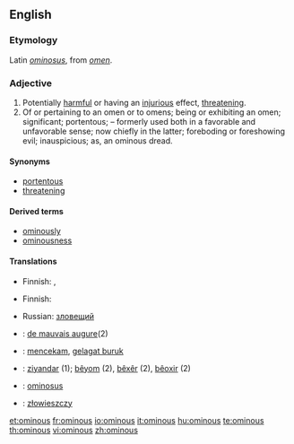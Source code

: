 ==English==

===Etymology===
Latin ''[[ominosus]]'', from ''[[omen]]''.

===Adjective===
{{en-adj}}

# Potentially [[harmful]] or having an [[injurious]] effect, [[threatening]].
# Of or pertaining to an omen or to omens; being or exhibiting an omen; significant; portentous; – formerly used both in a favorable and unfavorable sense; now chiefly in the latter; foreboding or foreshowing evil; inauspicious; as, an ominous dread.

====Synonyms====
* [[portentous]]
* [[threatening]]

====Derived terms====
* [[ominously]]
* [[ominousness]]

====Translations====
{{trans-top|potentially harmful, having an injurious effect}}
* Finnish: {{t-|fi|pahaenteinen}}, {{t-|fi|uhkaava}}
{{trans-mid}}
{{trans-bottom}}

{{trans-top|of or pertaining to an omen or to omens; being or exhibiting an omen}}
* Finnish: {{t-|fi|enteellinen}}
{{trans-mid}}
* Russian: [[зловещий]]
{{trans-bottom}}

{{checktrans-top}}
* {{ttbc|French}}: [[de mauvais augure]](2)
* {{ttbc|Indonesian}}: [[cekam|mencekam]], [[gelagat buruk]]
* {{ttbc|Kurdish}}: [[ziyandar]] (1); [[bêyom]] (2), [[bêxêr]] (2), [[bêoxir]] (2)
* {{ttbc|Latin}}: [[ominosus]]
* {{ttbc|Polish}}: [[złowieszczy]]
{{checktrans-bottom}}

[[et:ominous]]
[[fr:ominous]]
[[io:ominous]]
[[it:ominous]]
[[hu:ominous]]
[[te:ominous]]
[[th:ominous]]
[[vi:ominous]]
[[zh:ominous]]